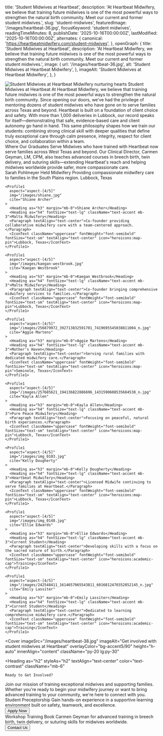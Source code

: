   title: 'Student Midwives at Heartbeat',
  description: 'At Heartbeat Midwifery, we believe that training future midwives is one of the most powerful ways to strengthen the natural birth community. Meet our current and former student midwives.',
  slug: 'student-midwives',
  featuredImage: '/images/heartbeat-36.jpg',
  focusKeyword: 'student midwives',
  readingTimeMinutes: 8,
  publishDate: '2025-10-16T00:00:00Z',
  lastModified: '2025-10-16T00:00:00Z',
  alternates: {
    canonical: 'https://heartbeatmidwifery.com/student-midwives',
  },
  openGraph: {
    title: 'Student Midwives at Heartbeat',
    description: 'At Heartbeat Midwifery, we believe that training future midwives is one of the most powerful ways to strengthen the natural birth community. Meet our current and former student midwives.',
    image: {
      url: '/images/heartbeat-36.jpg',
      alt: 'Student Midwives at Heartbeat Midwifery',
    },
    imageAlt: 'Student Midwives at Heartbeat Midwifery',
  },
}


<Navbar />

<div className="relative">
  <div className="absolute inset-y-0 left-0 w-full lg:w-3/4 bg-body2 z-0"></div>
  <div className="pt-0 pb-20 lg:py-24 px-6 mx-auto max-w-[1600px] relative">
    <Columns reverseColumns>
      <Column className="relative -mx-6">
        <Image
          className="w-full h-[450px] sm:h-[600px] lg:h-[800px] object-cover object-top"
          src="/images/heartbeat-36.jpg"
          alt="Student Midwives at Heartbeat Midwifery"
          rounded="rounded-none"
          size="large"
          lazy={false}
        />
        <Accent
          color="text-white"
          className="absolute hidden lg:block -bottom-10 lg:bottom-auto left-6 lg:-top-20 lg:-left-40 transform -rotate-12"
        >
          nurturing hearts
        </Accent>
      </Column>
      <Column className="mx-auto max-w-2xl lg:max-w-7xl">
        <Heading
          as="h1"
          className="max-w-2xl"
        >
          Student Midwives at Heartbeat
        </Heading>
        <Paragraph className="max-w-2xl">At Heartbeat Midwifery, we believe that training future midwives is one of the most powerful ways to strengthen the natural birth community. Since opening our doors, we've had the privilege of mentoring dozens of student midwives who have gone on to serve families across Texas and beyond.</Paragraph>
        <Paragraph className="max-w-2xl">Heartbeat is built on a foundation of client choice and safety. With more than 1,000 deliveries in Lubbock, our record speaks for itself—demonstrating that safe, evidence-based care and client autonomy go hand in hand. This same philosophy shapes how we train our students: combining strong clinical skill with deeper qualities that define truly exceptional care through calm presence, integrity, respect for client choice, and collaboration within a team.</Paragraph>
      </Column>
    </Columns>
  </div>
</div>

<Section
  innerAlign="content"
  className="my-30"
>
  <Heading
    as="h2"
    textAlign="text-center"
  >
    Where Our Graduates Serve
  </Heading>
  <Paragraph>Midwives who have trained with Heartbeat now serve families across West Texas and beyond. Our Clinical Director, Carmen Geyman, LM, CPM, also teaches advanced courses in breech birth, twin delivery, and suturing skills—extending Heartbeat's reach and helping midwives worldwide provide safer, more compassionate care.</Paragraph>
</Section>

<Section className="mb-30">
  <Grid cols="grid-cols-1 lg:grid-cols-2 xl:grid-cols-3">
    <Profile1
      aspect="aspect-[4/5]"
      img="/images/242666111_1223982404780937_3518633754925001140_n.jpg"
      cite="Sarah Pohlmeyer"
    >
      <Heading as="h3" margin="mb-0">Sarah Pohlmeyer</Heading>
      <Heading as="h4" fontSize="text-lg" className="text-accent mb-3">Held Midwifery</Heading>
      <Paragraph textAlign="text-center">Providing compassionate midwifery care to families in the South Plains region.</Paragraph>
      <IconText className="uppercase" fontWeight="font-semibold" fontSize="text-sm" textAlign="text-center" icon="heroicons:map-pin">Lubbock, Texas</IconText>
    </Profile1>

    <Profile1
      aspect="aspect-[4/5]"
      img="/images/shiane.jpg"
      cite="Shiane Archer"
    >
      <Heading as="h3" margin="mb-0">Shiane Archer</Heading>
      <Heading as="h4" fontSize="text-lg" className="text-accent mb-3">Malta Midwifery</Heading>
      <Paragraph textAlign="text-center">Co-founder providing collaborative midwifery care with a team-centered approach.</Paragraph>
      <IconText className="uppercase" fontWeight="font-semibold" fontSize="text-sm" textAlign="text-center" icon="heroicons:map-pin">Lubbock, Texas</IconText>
    </Profile1>

    <Profile1
      aspect="aspect-[4/5]"
      img="/images/kaegan-westbrook.jpg"
      cite="Kaegan Westbrook"
    >
      <Heading as="h3" margin="mb-0">Kaegan Westbrook</Heading>
      <Heading as="h4" fontSize="text-lg" className="text-accent mb-3">Malta Midwifery</Heading>
      <Paragraph textAlign="text-center">Co-founder bringing comprehensive midwifery services to families.</Paragraph>
      <IconText className="uppercase" fontWeight="font-semibold" fontSize="text-sm" textAlign="text-center" icon="heroicons:map-pin">Lubbock, Texas</IconText>
    </Profile1>

    <Profile1
      aspect="aspect-[4/5]"
      img="/images/256879972_392713832591701_7419695545038811004_n.jpg"
      cite="Aggie Martens"
    >
      <Heading as="h3" margin="mb-0">Aggie Martens</Heading>
      <Heading as="h4" fontSize="text-lg" className="text-accent mb-3">Mother's Haven</Heading>
      <Paragraph textAlign="text-center">Serving rural families with dedicated midwifery care.</Paragraph>
      <IconText className="uppercase" fontWeight="font-semibold" fontSize="text-sm" textAlign="text-center" icon="heroicons:map-pin">Seminole, Texas</IconText>
    </Profile1>

    <Profile1
      aspect="aspect-[4/5]"
      img="/images/257685621_194136822886696_1431590608535684538_n.jpg"
      cite="Kayla Allen"
    >
      <Heading as="h3" margin="mb-0">Kayla Allen</Heading>
      <Heading as="h4" fontSize="text-lg" className="text-accent mb-3">Pure Peace Midwifery</Heading>
      <Paragraph textAlign="text-center">Focusing on peaceful, natural birth experiences.</Paragraph>
      <IconText className="uppercase" fontWeight="font-semibold" fontSize="text-sm" textAlign="text-center" icon="heroicons:map-pin">Lubbock, Texas</IconText>
    </Profile1>

    <Profile1
      aspect="aspect-[4/5]"
      img="/images/img_0103.jpg"
      cite="Kelly Dougherty"
    >
      <Heading as="h3" margin="mb-0">Kelly Dougherty</Heading>
      <Heading as="h4" fontSize="text-lg" className="text-accent mb-3">Heartbeat Midwifery</Heading>
      <Paragraph textAlign="text-center">Licensed Midwife continuing to serve families at Heartbeat.</Paragraph>
      <IconText className="uppercase" fontWeight="font-semibold" fontSize="text-sm" textAlign="text-center" icon="heroicons:map-pin">Lubbock, Texas</IconText>
    </Profile1>

    <Profile1
      aspect="aspect-[4/5]"
      img="/images/img_0148.jpg"
      cite="Ellie Edwards"
    >
      <Heading as="h3" margin="mb-0">Ellie Edwards</Heading>
      <Heading as="h4" fontSize="text-lg" className="text-accent mb-3">Current Student</Heading>
      <Paragraph textAlign="text-center">Developing skills with a focus on the sacred nature of birth.</Paragraph>
      <IconText className="uppercase" fontWeight="font-semibold" fontSize="text-sm" textAlign="text-center" icon="heroicons:academic-cap">Training</IconText>
    </Profile1>

    <Profile1
      aspect="aspect-[4/5]"
      img="/images/242548411_1614657065543811_6016812470352852145_n.jpg"
      cite="Emily Lassiter"
    >
      <Heading as="h3" margin="mb-0">Emily Lassiter</Heading>
      <Heading as="h4" fontSize="text-lg" className="text-accent mb-3">Current Student</Heading>
      <Paragraph textAlign="text-center">Dedicated to learning comprehensive midwifery care.</Paragraph>
      <IconText className="uppercase" fontWeight="font-semibold" fontSize="text-sm" textAlign="text-center" icon="heroicons:academic-cap">Training</IconText>
    </Profile1>

  </Grid>
</Section>

<Cover
  imageSrc="/images/heartbeat-38.jpg"
  imageAlt="Get involved with student midwives at Heartbeat"
  overlayColor="bg-accent5/90"
  height="h-auto"
  innerAlign="content"
  className="py-20 lg:py-30"
>
  <Heading
    as="h2"
    styleAs="h2"
    textAlign="text-center"
    color="text-contrast"
    className="mb-6"
  >
    Ready to Get Involved?
  </Heading>
  <Paragraph
    variant="large"
    textAlign="text-center"
    color="text-contrast"
    className="mb-12"
  >
    Join our mission of training exceptional midwives and supporting families. Whether you're ready to begin your midwifery journey or want to bring advanced training to your community, we're here to connect with you.
  </Paragraph>
  <Columns
    gap="gap-16 lg:gap-16"
    className="mt-12"
  >
    <Column>
      <Heading
        as="h3"
        styleAs="h4"
        textAlign="text-center"
        color="text-contrast"
        margin="mb-4"
      >
        Student Preceptorship
      </Heading>
      <Paragraph
        textAlign="text-center"
        color="text-contrast-light"
      >
        Gain hands-on experience in a supportive learning environment built on safety, teamwork, and excellence.
      </Paragraph>
      <div className="flex justify-center">
        <Button
          size="medium"
          variant="outline"
          href="/job-application"
          icon="heroicons:arrow-right-16-solid"
          iconPlacement="after"
        >
          Apply Now
        </Button>
      </div>
    </Column>
    <Column>
      <Heading
        as="h3"
        styleAs="h4"
        textAlign="text-center"
        color="text-contrast"
        margin="mb-4"
      >
        Workshop Training
      </Heading>
      <Paragraph
        textAlign="text-center"
        color="text-contrast-light"
      >
        Book Carmen Geyman for advanced training in breech birth, twin delivery, or suturing skills for midwives worldwide.
      </Paragraph>
      <div className="flex justify-center">
        <Button
          size="medium"
          variant="outline"
          href="/contact"
          icon="heroicons:arrow-right-16-solid"
          iconPlacement="after"
        >
          Contact Us
        </Button>
      </div>
    </Column>
  </Columns>
</Cover>
